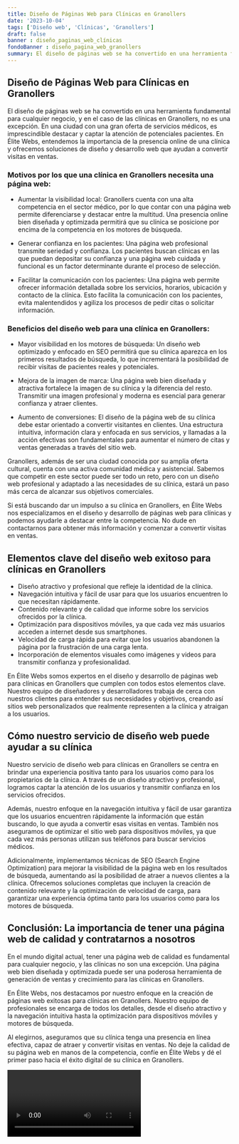 ```yaml
---
title: Diseño de Páginas Web para Clínicas en Granollers
date: '2023-10-04'
tags: ['Diseño web', 'Clínicas', 'Granollers']
draft: false
banner : diseño_paginas_web_clínicas
fondoBanner : diseño_pagina_web_granollers
summary: El diseño de páginas web se ha convertido en una herramienta fundamental para cualquier negocio, y en el caso de las clínicas en Granollers, no es una excepción. En una ciudad con una gran oferta de servicios médicos, es imprescindible destacar y captar la atención de potenciales pacientes. En Élite Webs, entendemos la importancia de la presencia online de una clínica y ofrecemos soluciones de diseño y desarrollo web que ayudan a convertir visitas en ventas.
---
```


## Diseño de Páginas Web para Clínicas en Granollers

El diseño de páginas web se ha convertido en una herramienta fundamental para cualquier negocio, y en el caso de las clínicas en Granollers, no es una excepción. En una ciudad con una gran oferta de servicios médicos, es imprescindible destacar y captar la atención de potenciales pacientes. En Élite Webs, entendemos la importancia de la presencia online de una clínica y ofrecemos soluciones de diseño y desarrollo web que ayudan a convertir visitas en ventas.

### Motivos por los que una clínica en Granollers necesita una página web:

- Aumentar la visibilidad local: Granollers cuenta con una alta competencia en el sector médico, por lo que contar con una página web permite diferenciarse y destacar entre la multitud. Una presencia online bien diseñada y optimizada permitirá que su clínica se posicione por encima de la competencia en los motores de búsqueda.

- Generar confianza en los pacientes: Una página web profesional transmite seriedad y confianza. Los pacientes buscan clínicas en las que puedan depositar su confianza y una página web cuidada y funcional es un factor determinante durante el proceso de selección.

- Facilitar la comunicación con los pacientes: Una página web permite ofrecer información detallada sobre los servicios, horarios, ubicación y contacto de la clínica. Esto facilita la comunicación con los pacientes, evita malentendidos y agiliza los procesos de pedir citas o solicitar información.

### Beneficios del diseño web para una clínica en Granollers:

- Mayor visibilidad en los motores de búsqueda: Un diseño web optimizado y enfocado en SEO permitirá que su clínica aparezca en los primeros resultados de búsqueda, lo que incrementará la posibilidad de recibir visitas de pacientes reales y potenciales. 

- Mejora de la imagen de marca: Una página web bien diseñada y atractiva fortalece la imagen de su clínica y la diferencia del resto. Transmitir una imagen profesional y moderna es esencial para generar confianza y atraer clientes.

- Aumento de conversiones: El diseño de la página web de su clínica debe estar orientado a convertir visitantes en clientes. Una estructura intuitiva, información clara y enfocada en sus servicios, y llamadas a la acción efectivas son fundamentales para aumentar el número de citas y ventas generadas a través del sitio web.

Granollers, además de ser una ciudad conocida por su amplia oferta cultural, cuenta con una activa comunidad médica y asistencial. Sabemos que competir en este sector puede ser todo un reto, pero con un diseño web profesional y adaptado a las necesidades de su clínica, estará un paso más cerca de alcanzar sus objetivos comerciales.

Si está buscando dar un impulso a su clínica en Granollers, en Élite Webs nos especializamos en el diseño y desarrollo de páginas web para clínicas y podemos ayudarle a destacar entre la competencia. No dude en contactarnos para obtener más información y comenzar a convertir visitas en ventas.

<GifSeo />

<Cta />

## Elementos clave del diseño web exitoso para clínicas en Granollers

- Diseño atractivo y profesional que refleje la identidad de la clínica.
- Navegación intuitiva y fácil de usar para que los usuarios encuentren lo que necesitan rápidamente.
- Contenido relevante y de calidad que informe sobre los servicios ofrecidos por la clínica.
- Optimización para dispositivos móviles, ya que cada vez más usuarios acceden a internet desde sus smartphones.
- Velocidad de carga rápida para evitar que los usuarios abandonen la página por la frustración de una carga lenta.
- Incorporación de elementos visuales como imágenes y videos para transmitir confianza y profesionalidad.

En Élite Webs somos expertos en el diseño y desarrollo de páginas web para clínicas en Granollers que cumplen con todos estos elementos clave. Nuestro equipo de diseñadores y desarrolladores trabaja de cerca con nuestros clientes para entender sus necesidades y objetivos, creando así sitios web personalizados que realmente representen a la clínica y atraigan a los usuarios.

## Cómo nuestro servicio de diseño web puede ayudar a su clínica

Nuestro servicio de diseño web para clínicas en Granollers se centra en brindar una experiencia positiva tanto para los usuarios como para los propietarios de la clínica. A través de un diseño atractivo y profesional, logramos captar la atención de los usuarios y transmitir confianza en los servicios ofrecidos.

Además, nuestro enfoque en la navegación intuitiva y fácil de usar garantiza que los usuarios encuentren rápidamente la información que están buscando, lo que ayuda a convertir esas visitas en ventas. También nos aseguramos de optimizar el sitio web para dispositivos móviles, ya que cada vez más personas utilizan sus teléfonos para buscar servicios médicos.

Adicionalmente, implementamos técnicas de SEO (Search Engine Optimization) para mejorar la visibilidad de la página web en los resultados de búsqueda, aumentando así la posibilidad de atraer a nuevos clientes a la clínica. Ofrecemos soluciones completas que incluyen la creación de contenido relevante y la optimización de velocidad de carga, para garantizar una experiencia óptima tanto para los usuarios como para los motores de búsqueda.

## Conclusión: La importancia de tener una página web de calidad y contratarnos a nosotros

En el mundo digital actual, tener una página web de calidad es fundamental para cualquier negocio, y las clínicas no son una excepción. Una página web bien diseñada y optimizada puede ser una poderosa herramienta de generación de ventas y crecimiento para las clínicas en Granollers.

En Élite Webs, nos destacamos por nuestro enfoque en la creación de páginas web exitosas para clínicas en Granollers. Nuestro equipo de profesionales se encarga de todos los detalles, desde el diseño atractivo y la navegación intuitiva hasta la optimización para dispositivos móviles y motores de búsqueda.

Al elegirnos, aseguramos que su clínica tenga una presencia en línea efectiva, capaz de atraer y convertir visitas en ventas. No deje la calidad de su página web en manos de la competencia, confíe en Élite Webs y dé el primer paso hacia el éxito digital de su clínica en Granollers.

<Video />

<CtaBot job='Clínicas' city='Granollers'/>

<Gmaps query='Granollers+españa+maps' />